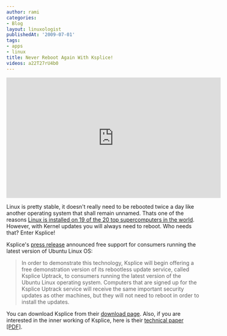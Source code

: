 ```yaml
---
author: rami
categories:
- Blog
layout: linuxologist
publishedAt: '2009-07-01'
tags:
- apps
- linux
title: Never Reboot Again With Ksplice!
videos: a22T27rU4b0
---
```


<iframe width="560" height="315" src="https://www.youtube.com/embed/a22T27rU4b0" frameborder="0" allowfullscreen></iframe>

Linux is pretty stable, it doesn't really need to be rebooted twice a day like another operating system that shall remain unnamed. Thats one of the reasons [Linux is installed on 19 of the 20 top supercomputers in the world](http://royal.pingdom.com/2009/06/24/the-triumph-of-linux-as-a-supercomputer-os/). However, with Kernel updates you will always need to reboot. Who needs that? Enter Ksplice!

Ksplice's [press release](http://www.ksplice.com/news/20090625-linuxtag-fisl) announced free support for consumers running the latest version of Ubuntu Linux OS:

> In order to demonstrate this technology, Ksplice will begin offering a free demonstration version of its rebootless update service, called Ksplice Uptrack, to consumers running the latest version of the Ubuntu Linux operating system.  Computers that are signed up for the Ksplice Uptrack service will receive the same important security updates as other machines, but they will not need to reboot in order to install the updates.

You can download Ksplice from their [download page](http://www.ksplice.com/uptrack/). Also, if you are interested in the inner working of Ksplice, here is their [technical paper [PDF]](http://www.ksplice.com/doc/ksplice.pdf).